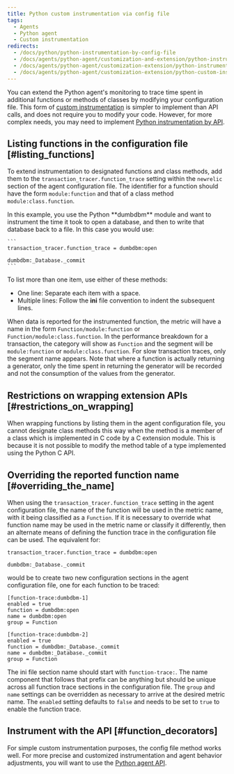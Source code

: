 ```yaml
---
title: Python custom instrumentation via config file
tags:
  - Agents
  - Python agent
  - Custom instrumentation
redirects:
  - /docs/python/python-instrumentation-by-config-file
  - /docs/agents/python-agent/customization-and-extension/python-instrumentation-config-file
  - /docs/agents/python-agent/customization-extension/python-instrumentation-config-file
  - /docs/agents/python-agent/customization-extension/python-custom-instrumentation-config-file
---
```


You can extend the Python agent's monitoring to trace time spent in additional functions or methods of classes by modifying your configuration file. This form of [custom instrumentation](/docs/python/python-custom-instrumentation) is simpler to implement than API calls, and does not require you to modify your code. However, for more complex needs, you may need to implement [Python instrumentation by API](/docs/python/python-instrumentation-by-api).

## Listing functions in the configuration file [#listing_functions]

To extend instrumentation to designated functions and class methods, add them to the `transaction_tracer.function_trace` setting within the `newrelic` section of the agent configuration file. The identifier for a function should have the form `module:function` and that of a class method `module:class.function`.

<CollapserGroup>
  <Collapser
    id="dumdbm-example"
    title="Using dumbdbm"
  >
    In this example, you use the Python **dumbdbm** module and want to instrument the time it took to open a database, and then to write that database back to a file. In this case you would use:

    ```
    transaction_tracer.function_trace = dumbdbm:open
                                                   dumbdbm:_Database._commit
    ```
  </Collapser>
</CollapserGroup>

To list more than one item, use either of these methods:

* One line: Separate each item with a space.
* Multiple lines: Follow the **ini** file convention to indent the subsequent lines.

When data is reported for the instrumented function, the metric will have a name in the form `Function/module:function` or `Function/module:class.function`. In the performance breakdown for a transaction, the category will show as `Function` and the segment will be `module:function` or `module:class.function`. For slow transaction traces, only the segment name appears. Note that where a function is actually returning a generator, only the time spent in returning the generator will be recorded and not the consumption of the values from the generator.

## Restrictions on wrapping extension APIs [#restrictions_on_wrapping]

When wrapping functions by listing them in the agent configuration file, you cannot designate class methods this way when the method is a member of a class which is implemented in C code by a C extension module. This is because it is not possible to modify the method table of a type implemented using the Python C API.

## Overriding the reported function name [#overriding_the_name]

When using the `transaction_tracer.function_trace` setting in the agent configuration file, the name of the function will be used in the metric name, with it being classified as a `Function`. If it is necessary to override what function name may be used in the metric name or classify it differently, then an alternate means of defining the function trace in the configuration file can be used. The equivalent for:

```
transaction_tracer.function_trace = dumbdbm:open
                                               dumbdbm:_Database._commit
```

would be to create two new configuration sections in the agent configuration file, one for each function to be traced:

```
[function-trace:dumbdbm-1]
enabled = true
function = dumbdbm:open
name = dumbdbm:open
group = Function

[function-trace:dumbdbm-2]
enabled = true
function = dumbdbm:_Database._commit
name = dumbdbm:_Database._commit
group = Function
```

The ini file section name should start with `function-trace:`. The name component that follows that prefix can be anything but should be unique across all function trace sections in the configuration file. The `group` and `name` settings can be overridden as necessary to arrive at the desired metric name. The `enabled` setting defaults to `false` and needs to be set to `true` to enable the function trace.

## Instrument with the API [#function_decorators]

For simple custom instrumentation purposes, the config file method works well. For more precise and customized instrumentation and agent behavior adjustments, you will want to use the [Python agent API](/docs/agents/python-agent/api/python-agent-api-guide).
